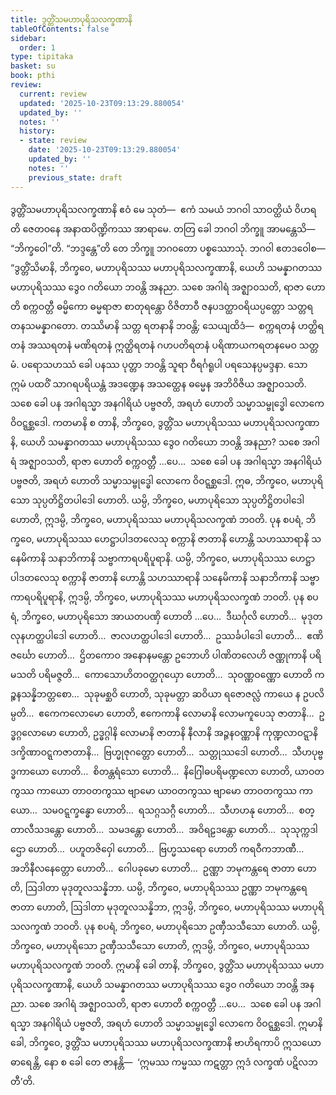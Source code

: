 ```yaml
---
title: ဒွတ္တိံသမဟာပုရိသလက္ခဏာနိ
tableOfContents: false
sidebar:
  order: 1
type: tipitaka
basket: su
book: pthi
review:
  current: review
  updated: '2025-10-23T09:13:29.880054'
  updated_by: ''
  notes: ''
  history:
  - state: review
    date: '2025-10-23T09:13:29.880054'
    updated_by: ''
    notes: ''
    previous_state: draft
---
```



<ReviewStatus review={frontmatter.review} showDetails={true} />

<HypothesisAnnotation frontmatter={frontmatter} />

<DynamicBreadcrumb />

<Paragraph number="396" type="center" book="pthi">
<Emphasis>ဒွတ္တိံသမဟာပုရိသလက္ခဏာနိ</Emphasis>
</Paragraph>

<Division number="198" book="pthi" e="ch" v="8" p="117">

<Paragraph number="397" book="pthi">
ဧဝံ မေ သုတံ—  ဧကံ သမယံ ဘဂဝါ သာဝတ္ထိယံ ဝိဟရတိ ဇေတဝနေ အနာထပိဏ္ဍိကဿ အာရာမေ. တတြ ခေါ ဘဂဝါ ဘိက္ခူ အာမန္တေသိ—  “ဘိက္ခဝေါ”တိ. “ဘဒ္ဒန္တေ”တိ တေ ဘိက္ခူ ဘဂဝတော ပစ္စဿောသုံ. ဘဂဝါ ဧတဒဝေါစ—
</Paragraph>

</Division>
<Division number="199" book="pthi" e="ch" v="8" p="117">

<Paragraph number="398" book="pthi">
“ဒွတ္တိံသိမာနိ, ဘိက္ခဝေ, မဟာပုရိသဿ မဟာပုရိသလက္ခဏာနိ, ယေဟိ သမန္နာဂတဿ မဟာပုရိသဿ ဒွေဝ ဂတိယော ဘဝန္တိ အနညာ. သစေ အဂါရံ အဇ္ဈာဝသတိ, ရာဇာ ဟောတိ စက္ကဝတ္တီ ဓမ္မိကော ဓမ္မရာဇာ စာတုရန္တော ဝိဇိတာဝီ ဇနပဒတ္ထာဝရိယပ္ပတ္တော သတ္တရတနသမန္နာဂတော. တဿိမာနိ သတ္တ ရတနာနိ ဘဝန္တိ; သေယျထိဒံ—  စက္ကရတနံ ဟတ္ထိရတနံ အဿရတနံ မဏိရတနံ ဣတ္ထိရတနံ ဂဟပတိရတနံ ပရိဏာယကရတနမေဝ သတ္တမံ. ပရောသဟဿံ ခေါ ပနဿ ပုတ္တာ ဘဝန္တိ သူရာ ဝီရင်္ဂရူပါ ပရသေနပ္ပမဒ္ဒနာ. သော ဣမံ ပထဝိံ သာဂရပရိယန္တံ အဒဏ္ဍေန အသတ္ထေန ဓမ္မေန အဘိဝိဇိယ အဇ္ဈာဝသတိ. သစေ ခေါ ပန အဂါရသ္မာ အနဂါရိယံ ပဗ္ဗဇတိ, အရဟံ ဟောတိ သမ္မာသမ္ဗုဒ္ဓေါ လောကေ ဝိဝဋ္ဋစ္ဆဒေါ.
</Paragraph>

</Division>
<Division number="200" book="pthi" e="ch" v="8" p="117">

<Paragraph number="399" book="pthi">
ကတမာနိ စ တာနိ, ဘိက္ခဝေ, ဒွတ္တိံသ မဟာပုရိသဿ မဟာပုရိသလက္ခဏာနိ, ယေဟိ သမန္နာဂတဿ မဟာပုရိသဿ ဒွေဝ ဂတိယော ဘဝန္တိ အနညာ? သစေ အဂါရံ အဇ္ဈာဝသတိ, ရာဇာ ဟောတိ စက္ကဝတ္တီ …ပေ…  သစေ ခေါ ပန အဂါရသ္မာ အနဂါရိယံ ပဗ္ဗဇတိ, အရဟံ ဟောတိ သမ္မာသမ္ဗုဒ္ဓေါ လောကေ ဝိဝဋ္ဋစ္ဆဒေါ.
</Paragraph>

<Paragraph number="400" book="pthi">
ဣဓ, ဘိက္ခဝေ, မဟာပုရိသော သုပ္ပတိဋ္ဌိတပါဒေါ ဟောတိ. ယမ္ပိ, ဘိက္ခဝေ, မဟာပုရိသော သုပ္ပတိဋ္ဌိတပါဒေါ ဟောတိ, ဣဒမ္ပိ, ဘိက္ခဝေ, မဟာပုရိသဿ မဟာပုရိသလက္ခဏံ ဘဝတိ.
</Paragraph>

<Paragraph number="401" book="pthi">
ပုန စပရံ, ဘိက္ခဝေ, မဟာပုရိသဿ ဟေဋ္ဌာပါဒတလေသု စက္ကာနိ ဇာတာနိ ဟောန္တိ သဟဿာရာနိ သနေမိကာနိ သနာဘိကာနိ သဗ္ဗာကာရပရိပူရာနိ. ယမ္ပိ, ဘိက္ခဝေ, မဟာပုရိသဿ ဟေဋ္ဌာပါဒတလေသု စက္ကာနိ ဇာတာနိ ဟောန္တိ သဟဿာရာနိ သနေမိကာနိ သနာဘိကာနိ သဗ္ဗာကာရပရိပူရာနိ, ဣဒမ္ပိ, ဘိက္ခဝေ, မဟာပုရိသဿ မဟာပုရိသလက္ခဏံ ဘဝတိ.
</Paragraph>

<Paragraph number="402" book="pthi">
ပုန စပရံ, ဘိက္ခဝေ, မဟာပုရိသော အာယတပဏှိ ဟောတိ …ပေ…  ဒီဃင်္ဂုလိ ဟောတိ…  မုဒုတလုနဟတ္ထပါဒေါ ဟောတိ…  ဇာလဟတ္ထပါဒေါ ဟောတိ…  ဥဿင်္ခပါဒေါ ဟောတိ…  ဧဏိဇင်္ဃော ဟောတိ…  ဌိတကောဝ အနောနမန္တော ဥဘောဟိ ပါဏိတလေဟိ ဇဏ္ဏုကာနိ ပရိမသတိ ပရိမဇ္ဇတိ…  ကောသောဟိတဝတ္ထဂုယှော ဟောတိ…  သုဝဏ္ဏဝဏ္ဏော ဟောတိ ကဉ္စနသန္နိဘတ္တစော…  သုခုမစ္ဆဝိ ဟောတိ, သုခုမတ္တာ ဆဝိယာ ရဇောဇလ္လံ ကာယေ န ဥပလိမ္ပတိ…  ဧကေကလောမော ဟောတိ, ဧကေကာနိ လောမာနိ လောမကူပေသု ဇာတာနိ…  ဥဒ္ဓဂ္ဂလောမော ဟောတိ, ဥဒ္ဓဂ္ဂါနိ လောမာနိ ဇာတာနိ နီလာနိ အဉ္ဇနဝဏ္ဏာနိ ကုဏ္ဍလာဝဋ္ဋာနိ ဒက္ခိဏာဝဋ္ဋကဇာတာနိ…  ဗြဟ္မုဇုဂတ္တော ဟောတိ…  သတ္တုဿဒေါ ဟောတိ…  သီဟပုဗ္ဗဒ္ဓကာယော ဟောတိ…  စိတန္တရံသော ဟောတိ…  နိဂြေါဓပရိမဏ္ဍလော ဟောတိ, ယာဝတကွဿ ကာယော တာဝတကွဿ ဗျာမော ယာဝတကွဿ ဗျာမော တာဝတကွဿ ကာယော…  သမဝဋ္ဋက္ခန္ဓော ဟောတိ…  ရသဂ္ဂသဂ္ဂီ ဟောတိ…  သီဟဟနု ဟောတိ…  စတ္တာလီသဒန္တော ဟောတိ…  သမဒန္တော ဟောတိ…  အဝိရဠဒန္တော ဟောတိ…  သုသုက္ကဒါဌော ဟောတိ…  ပဟူတဇိဝှေါ ဟောတိ…  ဗြဟ္မဿရော ဟောတိ ကရဝီကဘာဏီ…  အဘိနီလနေတ္တော ဟောတိ…  ဂေါပခုမော ဟောတိ…  ဥဏ္ဏာ ဘမုကန္တရေ ဇာတာ ဟောတိ, ဩဒါတာ မုဒုတူလသန္နိဘာ. ယမ္ပိ, ဘိက္ခဝေ, မဟာပုရိသဿ ဥဏ္ဏာ ဘမုကန္တရေ ဇာတာ ဟောတိ, ဩဒါတာ မုဒုတူလသန္နိဘာ, ဣဒမ္ပိ, ဘိက္ခဝေ, မဟာပုရိသဿ မဟာပုရိသလက္ခဏံ ဘဝတိ.
</Paragraph>

<Paragraph number="403" book="pthi">
ပုန စပရံ, ဘိက္ခဝေ, မဟာပုရိသော ဥဏှီသသီသော ဟောတိ. ယမ္ပိ, ဘိက္ခဝေ, မဟာပုရိသော ဥဏှီသသီသော ဟောတိ, ဣဒမ္ပိ, ဘိက္ခဝေ, မဟာပုရိသဿ မဟာပုရိသလက္ခဏံ ဘဝတိ.
</Paragraph>

<Paragraph number="404" book="pthi">
ဣမာနိ ခေါ တာနိ, ဘိက္ခဝေ, ဒွတ္တိံသ မဟာပုရိသဿ မဟာပုရိသလက္ခဏာနိ, ယေဟိ သမန္နာဂတဿ မဟာပုရိသဿ ဒွေဝ ဂတိယော ဘဝန္တိ အနညာ. သစေ အဂါရံ အဇ္ဈာဝသတိ, ရာဇာ ဟောတိ စက္ကဝတ္တီ …ပေ…  သစေ ခေါ ပန အဂါရသ္မာ အနဂါရိယံ ပဗ္ဗဇတိ, အရဟံ ဟောတိ သမ္မာသမ္ဗုဒ္ဓေါ လောကေ ဝိဝဋ္ဋစ္ဆဒေါ.
</Paragraph>

<Paragraph number="405" book="pthi">
ဣမာနိ ခေါ, ဘိက္ခဝေ, ဒွတ္တိံသ မဟာပုရိသဿ မဟာပုရိသလက္ခဏာနိ ဗာဟိရကာပိ ဣသယော ဓာရေန္တိ, နော စ ခေါ တေ ဇာနန္တိ—  ‘ဣမဿ ကမ္မဿ ကဋတ္တာ ဣဒံ လက္ခဏံ ပဋိလဘတီ’တိ.
</Paragraph>
</Division>